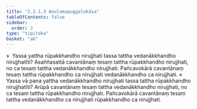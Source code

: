 ```yaml
---
title: "2.2.1.3 Anulomapuggalokāsa"
tableOfContents: false
sidebar:
  order: 3
type: "tipitaka"
basket: "ab"
---
```



<DynamicBreadcrumb />

<Division number="106">

<Paragraph number="671">
»  Yassa yattha rūpakkhandho nirujjhati tassa tattha vedanākkhandho nirujjhatīti?
</Paragraph>

<Paragraph number="672">
Asaññasattā cavantānaṃ tesaṃ tattha rūpakkhandho nirujjhati, no ca tesaṃ tattha vedanākkhandho nirujjhati. Pañcavokārā cavantānaṃ tesaṃ tattha rūpakkhandho ca nirujjhati vedanākkhandho ca nirujjhati.
</Paragraph>

<Paragraph number="673">
«  Yassa vā pana yattha vedanākkhandho nirujjhati tassa tattha rūpakkhandho nirujjhatīti?
</Paragraph>

<Paragraph number="674">
Arūpā cavantānaṃ tesaṃ tattha vedanākkhandho nirujjhati, no ca tesaṃ tattha rūpakkhandho nirujjhati. Pañcavokārā cavantānaṃ tesaṃ tattha vedanākkhandho ca nirujjhati rūpakkhandho ca nirujjhati.
</Paragraph>
</Division>